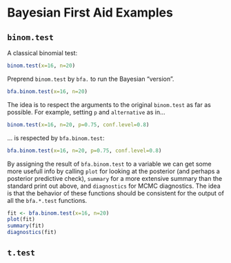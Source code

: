 <!--
%\VignetteEngine{knitr::knitr}
%\VignetteIndexEntry{Bayesian First Aid Tutorial}
-->

Bayesian First Aid Examples
========================================================

`binom.test`
------------
A classical binomial test:
```r
binom.test(x=16, n=20)
```
Preprend `binom.test` by `bfa.` to run the Bayesian "version".
```r
bfa.binom.test(x=16, n=20)
```
The idea is to respect the arguments to the original `binom.test` as far as possible. For example, setting `p` and `alternative` as in...

```r
binom.test(x=16, n=20, p=0.75, conf.level=0.8)
```
... is respected by `bfa.binom.test`:

```r
bfa.binom.test(x=16, n=20, p=0.75, conf.level=0.8)
```

By assigning the result of `bfa.binom.test` to a variable we can get some more usefull info by calling `plot` for looking at the posterior (and perhaps a posterior predictive check), `summary` for a more extensive summary than the standard print out above, and `diagnostics` for MCMC diagnostics. The idea is that the behavior of these functions should be consistent for the output of all the `bfa.*.test` functions.  

```r
fit <- bfa.binom.test(x=16, n=20)
plot(fit)
summary(fit)
diagnostics(fit)

```

`t.test`
------------

